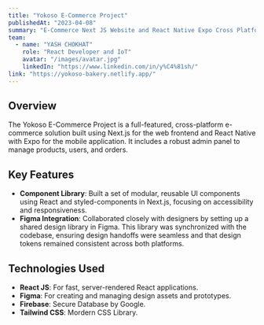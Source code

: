 ```yaml
---
title: "Yokoso E-Commerce Project"
publishedAt: "2023-04-08"
summary: "E-Commerce Next JS Website and React Native Expo Cross Platform Application with Admin Panel."
team:
  - name: "YASH CHOKHAT"
    role: "React Developer and IoT"
    avatar: "/images/avatar.jpg"
    linkedIn: "https://www.linkedin.com/in/y%C4%81sh/"
link: "https://yokoso-bakery.netlify.app/"
---
```


## Overview

The Yokoso E-Commerce Project is a full-featured, cross-platform e-commerce solution built using Next.js for the web frontend and React Native with Expo for the mobile application. It includes a robust admin panel to manage products, users, and orders.

## Key Features

- **Component Library**: Built a set of modular, reusable UI components using React and styled-components in Next.js, focusing on accessibility and responsiveness.
- **Figma Integration**: Collaborated closely with designers by setting up a shared design library in Figma. This library was synchronized with the codebase, ensuring design handoffs were seamless and that design tokens remained consistent across both platforms.

## Technologies Used

- **React JS**: For fast, server-rendered React applications.
- **Figma**: For creating and managing design assets and prototypes.
- **Firebase**: Secure Database by Google.
- **Tailwind CSS**: Mordern CSS Library.
